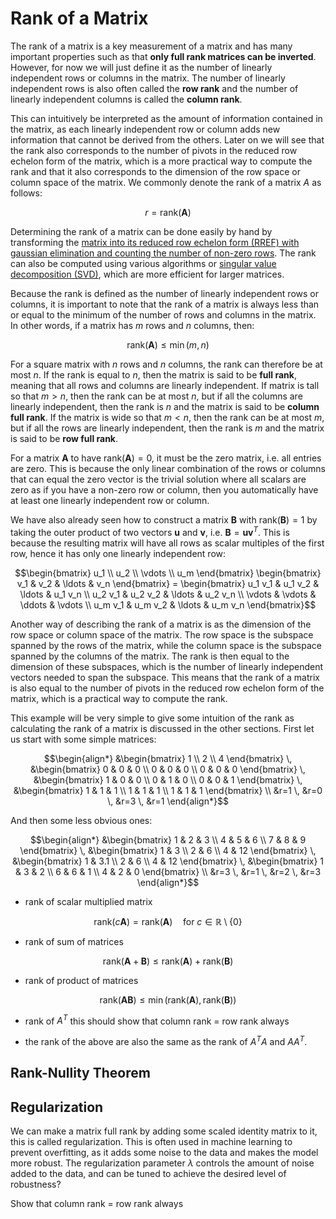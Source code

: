 
# Rank of a Matrix

The rank of a matrix is a key measurement of a matrix and has many important properties such as that **only full rank matrices can be inverted**. However, for now we will just define it as the number of linearly independent rows or columns in the matrix. The number of linearly independent rows is also often called the **row rank** and the number of linearly independent columns is called the **column rank**. 

This can intuitively be interpreted as the amount of information contained in the matrix, as each linearly independent row or column adds new information that cannot be derived from the others. Later on we will see that the rank also corresponds to the number of pivots in the reduced row echelon form of the matrix, which is a more practical way to compute the rank and that it also corresponds to the dimension of the row space or column space of the matrix. We commonly denote the rank of a matrix $A$ as follows:

```math
r = \text{rank}(\mathbf{A})
```

Determining the rank of a matrix can be done easily by hand by transforming the [matrix into its reduced row echelon form (RREF) with gaussian elimination and counting the number of non-zero rows](). The rank can also be computed using various algorithms or [singular value decomposition (SVD)](), which are more efficient for larger matrices.

Because the rank is defined as the number of linearly independent rows or columns, it is important to note that the rank of a matrix is always less than or equal to the minimum of the number of rows and columns in the matrix. In other words, if a matrix has $m$ rows and $n$ columns, then:

```math
\text{rank}(\mathbf{A}) \leq \min(m, n)
```

For a square matrix with $n$ rows and $n$ columns, the rank can therefore be at most $n$. If the rank is equal to $n$, then the matrix is said to be **full rank**, meaning that all rows and columns are linearly independent. If matrix is tall so that $m > n$, then the rank can be at most $n$, but if all the columns are linearly independent, then the rank is $n$ and the matrix is said to be **column full rank**. If the matrix is wide so that $m < n$, then the rank can be at most $m$, but if all the rows are linearly independent, then the rank is $m$ and the matrix is said to be **row full rank**.

For a matrix $\mathbf{A}$ to have $\text{rank}(\mathbf{A}) = 0$, it must be the zero matrix, i.e. all entries are zero. This is because the only linear combination of the rows or columns that can equal the zero vector is the trivial solution where all scalars are zero as if you have a non-zero row or column, then you automatically have at least one linearly independent row or column.

We have also already seen how to construct a matrix $\mathbf{B}$ with $\text{rank}(\mathbf{B}) = 1$ by taking the outer product of two vectors $\mathbf{u}$ and $\mathbf{v}$, i.e. $\mathbf{B} = \mathbf{u}\mathbf{v}^T$. This is because the resulting matrix will have all rows as scalar multiples of the first row, hence it has only one linearly independent row:

```math
\begin{bmatrix}
u_1 \\
u_2 \\
\vdots \\
u_m
\end{bmatrix}
\begin{bmatrix}
v_1 & v_2 & \ldots & v_n
\end{bmatrix}
=
\begin{bmatrix}
u_1 v_1 & u_1 v_2 & \ldots & u_1 v_n \\
u_2 v_1 & u_2 v_2 & \ldots & u_2 v_n \\
\vdots & \vdots & \ddots & \vdots \\
u_m v_1 & u_m v_2 & \ldots & u_m v_n
\end{bmatrix}
```

Another way of describing the rank of a matrix is as the dimension of the row space or column space of the matrix. The row space is the subspace spanned by the rows of the matrix, while the column space is the subspace spanned by the columns of the matrix. The rank is then equal to the dimension of these subspaces, which is the number of linearly independent vectors needed to span the subspace. This means that the rank of a matrix is also equal to the number of pivots in the reduced row echelon form of the matrix, which is a practical way to compute the rank.

<Callout type="example">
This example will be very simple to give some intuition of the rank as calculating the rank of a matrix is discussed in the other sections. First let us start with some simple matrices:

```math
\begin{align*}
&\begin{bmatrix}
1 \\
2 \\
4
\end{bmatrix}
\,
&\begin{bmatrix}
0 & 0 & 0 \\
0 & 0 & 0 \\
0 & 0 & 0
\end{bmatrix}
\,
&\begin{bmatrix}
1 & 0 & 0 \\
0 & 1 & 0 \\
0 & 0 & 1
\end{bmatrix}
\, 
&\begin{bmatrix}
1 & 1 & 1 \\
1 & 1 & 1 \\
1 & 1 & 1
\end{bmatrix} \\
&r=1
\,
&r=0
\,
&r=3
\,
&r=1
\end{align*}
```

And then some less obvious ones:
```math
\begin{align*}
&\begin{bmatrix}
1 & 2 & 3 \\
4 & 5 & 6 \\
7 & 8 & 9
\end{bmatrix}
\,
&\begin{bmatrix}
1 & 3 \\
2 & 6 \\
4 & 12
\end{bmatrix}
\,
&\begin{bmatrix}
1 & 3.1 \\
2 & 6 \\
4 & 12 
\end{bmatrix}
\,
&\begin{bmatrix}
1 & 3 & 2 \\
6 & 6 & 1 \\
4 & 2 & 0
\end{bmatrix} \\
&r=3
\,
&r=1
\,
&r=2
\,
&r=3
\end{align*}
```
</Callout>

- rank of scalar multiplied matrix

```math
\text{rank}(c\mathbf{A}) = \text{rank}(\mathbf{A}) \quad \text{for } c \in \mathbb{R} \setminus \{0\}
```

- rank of sum of matrices

```math
\text{rank}(\mathbf{A} + \mathbf{B}) \leq \text{rank}(\mathbf{A}) + \text{rank}(\mathbf{B})
```

- rank of product of matrices

```math
\text{rank}(\mathbf{A}\mathbf{B}) \leq \min(\text{rank}(\mathbf{A}), \text{rank}(\mathbf{B}))
```

- rank of $A^T$ this should show that column rank = row rank always

- the rank of the above are also the same as the rank of $A^T A$ and $A A^T$.

## Rank-Nullity Theorem

## Regularization

We can make a matrix full rank by adding some scaled identity matrix to it, this is called regularization. This is often used in machine learning to prevent overfitting, as it adds some noise to the data and makes the model more robust. The regularization parameter $\lambda$ controls the amount of noise added to the data, and can be tuned to achieve the desired level of robustness?

<Callout type="todo">
Show that column rank = row rank always
</Callout>